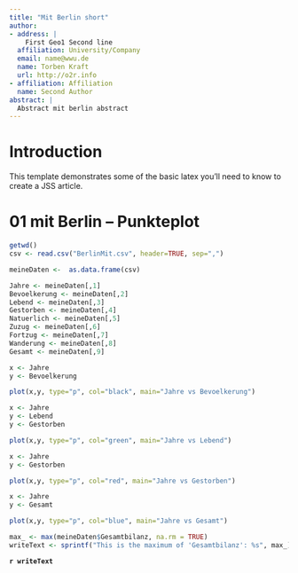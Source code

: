 ```yaml
---
title: "Mit Berlin short"
author:
- address: |
    First Geo1 Second line
  affiliation: University/Company
  email: name@wwu.de
  name: Torben Kraft
  url: http://o2r.info
- affiliation: Affiliation
  name: Second Author
abstract: |
  Abstract mit berlin abstract
---
```


# Introduction

This template demonstrates some of the basic latex you'll need to know to create a JSS article.

# 01 mit Berlin -- Punkteplot

```r
getwd()
csv <- read.csv("BerlinMit.csv", header=TRUE, sep=",")

meineDaten <-  as.data.frame(csv)

Jahre <- meineDaten[,1]
Bevoelkerung <- meineDaten[,2]
Lebend <- meineDaten[,3]
Gestorben <- meineDaten[,4]
Natuerlich <- meineDaten[,5]
Zuzug <- meineDaten[,6]
Fortzug <- meineDaten[,7]
Wanderung <- meineDaten[,8]
Gesamt <- meineDaten[,9]

```

```r
x <- Jahre
y <- Bevoelkerung

plot(x,y, type="p", col="black", main="Jahre vs Bevoelkerung")
```

```r
x <- Jahre
y <- Lebend
y <- Gestorben

plot(x,y, type="p", col="green", main="Jahre vs Lebend")
```

```r
x <- Jahre
y <- Gestorben

plot(x,y, type="p", col="red", main="Jahre vs Gestorben")
```

```r
x <- Jahre
y <- Gesamt

plot(x,y, type="p", col="blue", main="Jahre vs Gesamt")
```

```r
max_ <- max(meineDaten$Gesamtbilanz, na.rm = TRUE)
writeText <- sprintf("This is the maximum of 'Gesamtbilanz': %s", max_)
```

**`r writeText`**
